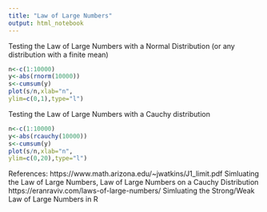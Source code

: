 ```yaml
---
title: "Law of Large Numbers"
output: html_notebook
---
```


Testing the Law of Large Numbers with a Normal Distribution (or any distribution with a finite mean)

```r

n<-c(1:10000)
y<-abs(rnorm(10000))
s<-cumsum(y)
plot(s/n,xlab="n",
ylim=c(0,1),type="l")

```



Testing the Law of Large Numbers with a Cauchy distribution 

```r
n<-c(1:10000)
y<-abs(rcauchy(10000))
s<-cumsum(y)
plot(s/n,xlab="n",
ylim=c(0,20),type="l")

```

References: 
https://www.math.arizona.edu/~jwatkins/J1_limit.pdf Simluating the Law of Large Numbers, Law of Large Numbers on a Cauchy Distribution 
https://eranraviv.com/laws-of-large-numbers/ Simluating the Strong/Weak Law of Large Numbers in R
